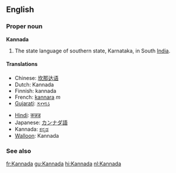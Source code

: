 ==English==
===Proper noun===
{{wikipedia}}
'''Kannada'''
#The state language of southern state, Karnataka, in South [[India]].

====Translations====
{{top}}
*Chinese: [[坎那达语]]
*Dutch: Kannada
*Finnish: kannada
*French: [[kannara]] ''m''
*[[Gujarati]]: [[કન્નડ]]
{{mid}}
*[[Hindi]]: [[कन्नड]]
*Japanese: [[カンナダ語]]
*Kannada: [[ಕನ್ನಡ]]
*[[Walloon]]: Kannada
{{bottom}}

===See also===
{{interwiktionary|code=kn}}

[[fr:Kannada]]
[[gu:Kannada]]
[[hi:Kannada]]
[[nl:Kannada]]